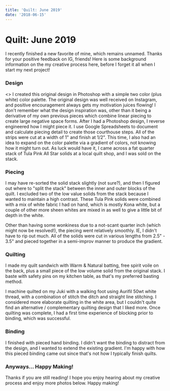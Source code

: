 ```yaml
---
title: 'Quilt: June 2019'
date: '2018-06-15'
---
```



# Quilt: June 2019

<BlogImage src="IMG_4179-1024x864.jpg" height={1024} width={864} />

I recently finished a new favorite of mine, which remains unnamed. Thanks for your positive feedback on IG, friends! Here is some background information on the my creative process here, before I forget it all when I start my next project!

### Design

<Grid container spacing={2}>
  <Grid item md={4} sx={12}>
    <BlogImage src="more-lines-2-300x300.jpg" height={600} width={600} />
  </Grid>
  <Grid item md={8} sx={12}>
    <>
      <Typography sx={{ margin: '0px' }}>
        I created this original design in Photoshop with a simple two color
        (plus white) color palette. The original design was well received on
        Instagram, and positive encouragement always gets my motivation juices
        flowing! I don't remember what the design inspiration was, other than it
        being a derivative of my own previous pieces which combine linear
        piecing to create large negative space forms.
      </Typography>
      <Typography sx={{ m: '15px 0px' }}>
        After I had a Photoshop design, I reverse engineered how I might piece
        it. I use Google Spreadsheets to document and calculate piecing detail
        to create those courthouse steps. All of the strips were cut at a width
        of 1" and finish at 1/2".
      </Typography>
      <Typography>
        This time, I also had an idea to expand on the color palette via a
        gradient of colors, not knowing how it might turn out. As luck would
        have it, I came across a fat quarter stack of Tula Pink All Star solids
        at a local quilt shop, and I was sold on the stack.
      </Typography>
    </>
  </Grid>
</Grid>

### Piecing

I may have re-sorted the solid stack slightly (not sure?), and then I figured out where to "split the stack" between the inner and outer blocks of the quilt. I excluded two of the low value solids from the stack because I wanted to maintain a high contrast. These Tula Pink solids were combined with a mix of white fabric I had on hand, which is mostly Kona white, but a couple of other more sheen whites are mixed in as well to give a little bit of depth in the white.

Other than having some wonkiness due to a not-scant quarter inch (which might now be resolved!), the piecing went relatively smoothly. IE, I didn't have to rip out much. All of the solids were cut in various lengths from 2.5" - 3.5" and pieced together in a semi-improv manner to produce the gradient.

### Quilting

<BlogImage src="IMG_4341-300x225.jpg" height={300} width={225} />

I made my quilt sandwich with Warm & Natural batting, free spirit voile on the back, plus a small piece of the low volume solid from the original stack. I baste with safety pins on my kitchen table, as that's my preferred basting method.

I machine quilted on my Juki with a walking foot using Aurifil 50wt white thread, with a combination of stitch the ditch and straight line stitching. I considered more elaborate quilting in the white area, but I couldn't quite find an alternative / complementary quilting design that I liked more. Once quilting was complete, I had a first time experience of blocking prior to binding, which was successful.

### Binding

I finished with pieced hand binding. I didn't want the binding to distract from the design, and I wanted to extend the existing gradient. I'm happy with how this pieced binding came out since that's not how I typically finish quilts.

### Anyways... Happy Making!

Thanks if you are still reading! I hope you enjoy hearing about my creative process and enjoy more photos below. Happy making!
